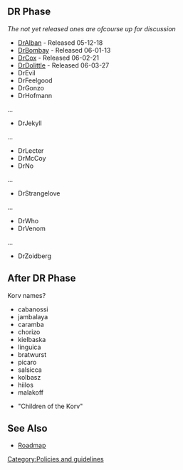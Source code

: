 {{Navbar}}

== DR Phase ==
''The not yet released ones are ofcourse up for discussion''

* [[Release:DrAlban|DrAlban]] - Released 05-12-18
* [[Release:DrBombay|DrBombay]] - Released 06-01-13
* [[Release:DrCox|DrCox]] - Released 06-02-21
* [[Release:DrDolittle|DrDolittle]] - Released 06-03-27
* DrEvil
* DrFeelgood
* DrGonzo
* DrHofmann
...
* DrJekyll
...
* DrLecter
* DrMcCoy
* DrNo
...
* DrStrangelove
...
* DrWho
* DrVenom
...
* DrZoidberg

== After DR Phase ==
Korv names?

* cabanossi
* jambalaya
* caramba
* chorizo
* kielbaska
* linguica
* bratwurst
* picaro
* salsicca
* kolbasz
* hiilos
* malakoff


* "Children of the Korv"

== See Also ==
* [[Roadmap]]

[[Category:Policies and guidelines]]